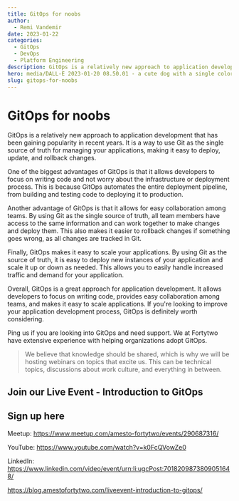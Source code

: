 ```yaml
---
title: GitOps for noobs
author:
  - Remi Vandemir
date: 2023-01-22
categories:
  - GitOps
  - DevOps
  - Platform Engineering
description: GitOps is a relatively new approach to application development that has been gaining popularity in recent years. It is a way to use Git as the single source of truth for managing your applications, making it easy to deploy, update, and rollback changes.
hero: media/DALL-E 2023-01-20 08.50.01 - a cute dog with a single color dim bg with a computer.png
slug: gitops-for-noobs
---
```

# GitOps for noobs

GitOps is a relatively new approach to application development that has been gaining popularity in recent years. It is a way to use Git as the single source of truth for managing your applications, making it easy to deploy, update, and rollback changes.

One of the biggest advantages of GitOps is that it allows developers to focus on writing code and not worry about the infrastructure or deployment process. This is because GitOps automates the entire deployment pipeline, from building and testing code to deploying it to production.

Another advantage of GitOps is that it allows for easy collaboration among teams. By using Git as the single source of truth, all team members have access to the same information and can work together to make changes and deploy them. This also makes it easier to rollback changes if something goes wrong, as all changes are tracked in Git.

Finally, GitOps makes it easy to scale your applications. By using Git as the source of truth, it is easy to deploy new instances of your application and scale it up or down as needed. This allows you to easily handle increased traffic and demand for your application.

Overall, GitOps is a great approach for application development. It allows developers to focus on writing code, provides easy collaboration among teams, and makes it easy to scale applications. If you're looking to improve your application development process, GitOps is definitely worth considering.

Ping us if you are looking into GitOps and need support. We at Fortytwo have extensive experience with helping organizations adopt GitOps.


> We believe that knowledge should be shared, which is why we will be hosting webinars on topics that excite us. This can be technical topics, discussions about work culture, and everything in between.

## Join our Live Event - Introduction to GitOps
## Sign up here

Meetup: https://www.meetup.com/amesto-fortytwo/events/290687316/

YouTube: https://www.youtube.com/watch?v=k0FcQVowZe0

LinkedIn: https://www.linkedin.com/video/event/urn:li:ugcPost:7018209873809051648/

https://blog.amestofortytwo.com/liveevent-introduction-to-gitops/
